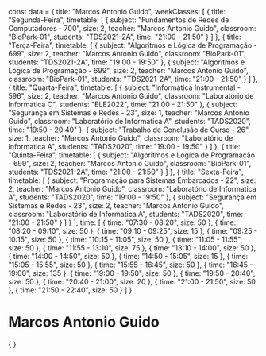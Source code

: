 const data = {
  title: "Marcos Antonio Guido",
  weekClasses: [
    {
      title: "Segunda-Feira",
      timetable: [
        {
          subject: "Fundamentos de Redes de Computadores - 700",
          size: 2,
          teacher: "Marcos Antonio Guido",
          classroom: "BioPark-01",
          students: "TDS2021-2A",
          time: "21:00 - 21:50"
        }
      ]
    },
    {
      title: "Terça-Feira",
      timetable: [
        {
          subject: "Algoritmos e Lógica de Programação - 699",
          size: 2,
          teacher: "Marcos Antonio Guido",
          classroom: "BioPark-01",
          students: "TDS2021-2A",
          time: "19:00 - 19:50"
        },
        {
          subject: "Algoritmos e Lógica de Programação - 699",
          size: 2,
          teacher: "Marcos Antonio Guido",
          classroom: "BioPark-01",
          students: "TDS2021-2A",
          time: "21:00 - 21:50"
        }
      ]
    },
    {
      title: "Quarta-Feira",
      timetable: [
        {
          subject: "Informática Instrumental - 596",
          size: 2,
          teacher: "Marcos Antonio Guido",
          classroom: "Laboratório de Informatica C",
          students: "ELE2022",
          time: "21:00 - 21:50"
        },
        {
          subject: "Segurança em Sistemas e Redes - 23",
          size: 1,
          teacher: "Marcos Antonio Guido",
          classroom: "Laboratório de Informatica A",
          students: "TADS2020",
          time: "19:50 - 20:40"
        },
        {
          subject: "Trabalho de Conclusão de Curso - 26",
          size: 1,
          teacher: "Marcos Antonio Guido",
          classroom: "Laboratório de Informatica A",
          students: "TADS2020",
          time: "19:00 - 19:50"
        }
      ]
    },
    {
      title: "Quinta-Feira",
      timetable: [
        {
          subject: "Algoritmos e Lógica de Programação - 699",
          size: 2,
          teacher: "Marcos Antonio Guido",
          classroom: "BioPark-01",
          students: "TDS2021-2A",
          time: "21:00 - 21:50"
        }
      ]
    },
    {
      title: "Sexta-Feira",
      timetable: [
        {
          subject: "Programação para Sistemas Embarcados - 22",
          size: 2,
          teacher: "Marcos Antonio Guido",
          classroom: "Laboratório de Informatica A",
          students: "TADS2020",
          time: "19:00 - 19:50"
        },
        {
          subject: "Segurança em Sistemas e Redes - 23",
          size: 2,
          teacher: "Marcos Antonio Guido",
          classroom: "Laboratório de Informatica A",
          students: "TADS2020",
          time: "21:00 - 21:50"
        }
      ]
    }
  ],
  time: [
    {
      time: "07:30 - 08:20",
      size: 50
    },
    {
      time: "08:20 - 09:10",
      size: 50
    },
    {
      time: "09:10 - 09:25",
      size: 15
    },
    {
      time: "09:25 - 10:15",
      size: 50
    },
    {
      time: "10:15 - 11:05",
      size: 50
    },
    {
      time: "11:05 - 11:55",
      size: 50
    },
    {
      time: "11:55 - 13:10",
      size: 75
    },
    {
      time: "13:10 - 14:00",
      size: 50
    },
    {
      time: "14:00 - 14:50",
      size: 50
    },
    {
      time: "14:50 - 15:05",
      size: 15
    },
    {
      time: "15:05 - 15:55",
      size: 50
    },
    {
      time: "15:55 - 16:45",
      size: 50
    },
    {
      time: "16:45 - 19:00",
      size: 135
    },
    {
      time: "19:00 - 19:50",
      size: 50
    },
    {
      time: "19:50 - 20:40",
      size: 50
    },
    {
      time: "20:40 - 21:00",
      size: 20
    },
    {
      time: "21:00 - 21:50",
      size: 50
    },
    {
      time: "21:50 - 22:40",
      size: 50
    }
  ]
}

# Marcos Antonio Guido

<div>
    {
        <Grid
            title={data.title} 
            weekClasses={data.weekClasses} 
            time={data.time}
        />
    }
</div>